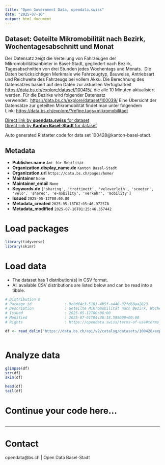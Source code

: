 ```yaml
---
title: "Open Government Data, opendata.swiss"
date: "2025-07-16"
output: html_document
---
```


## Dataset: Geteilte Mikromobilität nach Bezirk, Wochentagesabschnitt und Monat

Der Datensatz zeigt die Verteilung von Fahrzeugen der Mikromobilitätsanbieter in Basel-Stadt, gegliedert nach Bezirk, Tagesabschnitten von drei Stunden jedes Wochentags und Monats. 
Die Daten berücksichtigen Merkmale wie Fahrzeugtyp, Bauweise, Antriebsart und Reichweite des Fahrzeugs bei vollem Akku.
Die Berechnung des Datensatzes basiert auf den Daten zur aktuellen Verfügbarkeit 
[https://data.bs.ch/explore/dataset/100415/](https://data.bs.ch/explore/dataset/100415/), 
die alle 10 Minuten aktualisiert werden. Für die Bezirke wird folgender Datensatz verwendet:  [https://data.bs.ch/explore/dataset/100039/](https://data.bs.ch/explore/dataset/100039/)
Eine Übersicht der Datensätze zur geteilten Mikromobilität findet man unter folgendem Link: [https://data.bs.ch/explore/?refine.tags=mikromobilitaet](https://data.bs.ch/explore/?refine.tags=mikromobilitaet) 

[Direct link by **opendata.swiss** for dataset](https://opendata.swiss/de/dataset/geteilte-mikromobilitat-nach-bezirk-wochentagesabschnitt-und-monat)<br>
[Direct link by **Kanton Basel-Stadt** for dataset](https://data.bs.ch/explore/dataset/100428/)

Auto generated R starter code for data set 100428@kanton-basel-stadt.

## Metadata

- **Publisher.name** `Amt für Mobilität`
- **Organization.display_name.de** `Kanton Basel-Stadt`
- **Organization.url** `https://data.bs.ch/pages/home/`
- **Maintainer** `None`
- **Maintainer_email** `None`
- **Keywords.de** `['sharing', 'trottinett', 'veloverleih', 'scooter', 'velo', 'shared', 'e-mobility', 'verkehr', 'mobility']`
- **Issued** `2025-05-12T00:00:00`
- **Metadata_created** `2025-05-13T02:05:46.972578`
- **Metadata_modified** `2025-07-16T01:25:46.357442`


# Load packages

```r

library(tidyverse)
library(skimr)

```

# Load data

-   The dataset has 1 distribution(s) in CSV format.
-   All available CSV distributions are listed below and can be read into a tibble.

```r

# Distribution 0
# Package_id               : 9e0df4c3-5183-4b5f-a440-32fd68aa2823
# Description              : Geteilte Mikromobilität nach Bezirk, Wochentagesabschnitt und Monat (csv)
# Issued                   : 2025-05-12T00:00:00
# Modified                 : 2025-07-01T04:30:18.585000+00:00
# Rights                   : https://opendata.swiss/terms-of-use#terms_by

df <- read_delim('https://data.bs.ch/api/v2/catalog/datasets/100428/exports/csv?use_labels=true')



```

# Analyze data

```r

glimpse(df)
str(df)
skim(df)

head(df)
tail(df)

```

# Continue your code here...

```r

```

------------------------------------------------------------------------

# Contact

opendata@bs.ch | Open Data Basel-Stadt
